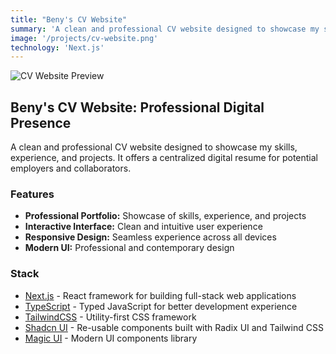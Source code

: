 ```yaml
---
title: "Beny's CV Website"
summary: 'A clean and professional CV website designed to showcase my skills, experience, and projects. It offers a centralized digital resume for potential employers and collaborators.'
image: '/projects/cv-website.png'
technology: 'Next.js'
---
```


![CV Website Preview](/projects/cv-website.png)

## Beny's CV Website: Professional Digital Presence

A clean and professional CV website designed to showcase my skills, experience, and projects. It offers a centralized digital resume for potential employers and collaborators.

### Features

- **Professional Portfolio:** Showcase of skills, experience, and projects
- **Interactive Interface:** Clean and intuitive user experience
- **Responsive Design:** Seamless experience across all devices
- **Modern UI:** Professional and contemporary design

### Stack

- [Next.js](https://nextjs.org) - React framework for building full-stack web applications
- [TypeScript](https://www.typescriptlang.org) - Typed JavaScript for better development experience
- [TailwindCSS](https://tailwindcss.com) - Utility-first CSS framework
- [Shadcn UI](https://ui.shadcn.com) - Re-usable components built with Radix UI and Tailwind CSS
- [Magic UI](https://magic-ui.com) - Modern UI components library
